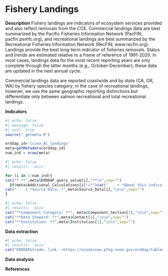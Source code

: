 # Fishery Landings

**Description** Fishery landings are indicators of ecosystem services provided and also reflect removals from the CCE. Commercial landings data are best summarized by the Pacific Fisheries Information Network (PacFIN; pacfin.psmfc.org), and recreational landings are best summarized by the Recreational Fisheries Information Network (RecFIN; www.recfin.org). Landings provide the best long-term indicator of fisheries removals. Status and trends are estimated relative to a frame of reference of 1991-2020. In most cases, landings data for the most recent reporting years are only complete through the latter months (e.g., October-December); these data are updated in the next annual cycle.

Commercial landings data are reported coastwide and by state (CA, OR, WA) by fishery species category; in the case of recreational landings, however, we use the same geographic reporting distinctions but differentiate only between salmon recreational and total recreational landings.

**Indicators**

```r
#| echo: false
#| message: false
#| eval: true
source("_getmeta.R")

erddap_id='cciea_AC_landings'
meta=getMetadata(erddap_id)
num_ind = nrow(meta)
```


```r
#| echo: false
#| results: 'asis'

for (i in 1:num_ind){
cat("* **",meta$ERDDAP_query_value[i],"**\n",sep="")
  if(meta$Additional_Calculations[i]!="")cat("    + *About this indicator: * ",meta$Additional_Calculations[i],"\n")
cat("    + *Source Data: *",meta$Source_Data[i],"\n\n",sep="")
}
```

```r
#| echo: false
#| results: 'asis'
cat("**Component Category: **", meta$Component_Section[1],"\n\n",sep="")
cat("**Data Steward: **",meta$Contact[1],"\n\n",sep="")
cat("**Institution: **",meta$Institution[1],"\n\n",sep="")

```

**Data extraction**

```r
#| echo: false
#| results: 'asis'
cat("ERDDAP&trade; link: <https://oceanview.pfeg.noaa.gov/erddap/tabledap/",erddap_id,".html>",sep="")
```

**Data analysis**
  
**References**